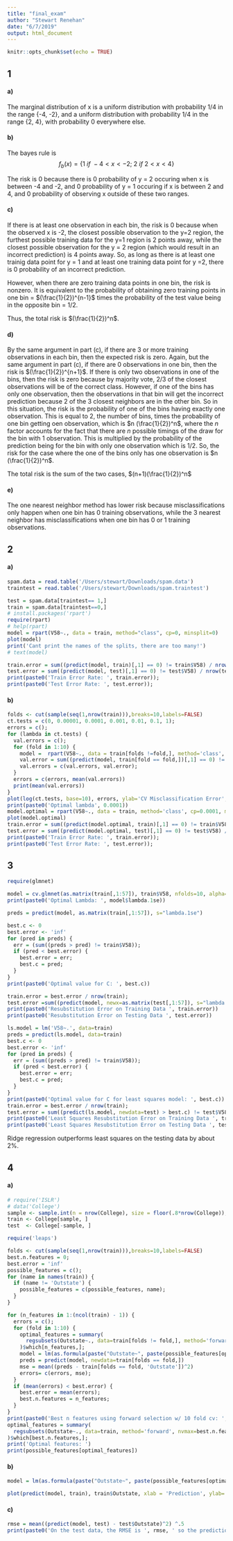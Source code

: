 ```yaml
---
title: "final_exam"
author: "Stewart Renehan"
date: "6/7/2019"
output: html_document
---
```


```r
knitr::opts_chunk$set(echo = TRUE)
```

## 1 

#### a)
The marginal distribution of x is a uniform distribution with probability 1/4 in the range {-4, -2}, and a uniform distribution with probability 1/4 in the range {2, 4}, with probability 0 everywhere else. 


#### b)
The bayes rule is
$$f_b(x) = \{1\ if\ -4 < x < -2;\ 2\ if\ 2 < x < 4\}$$

The risk is 0 because there is 0 probability of y = 2 occuring when x is between -4 and -2, and 0 probability of y = 1 occuring if x is between 2 and 4, and 0 probability of observing x outside of these two ranges. 

#### c)
If there is at least one observation in each bin, the risk is 0 because when the observed x is -2, the closest possible observation to the y=2 region, the furthest possible training data for the y=1 region is 2 points away, while the closest possible observation for the y = 2 region (which would result in an incorrect prediction) is 4 points away. So, as long as there is at least one trainig data point for y = 1 and at least one training data point for y =2, there is 0 probability of an incorrect prediction.  
  
However, when there are zero training data points in one bin, the risk is nonzero. It is equivalent to the probability of obtaining zero training points in one bin = $(\frac{1}{2})^{n-1}$ times the probability of the test value being in the opposite bin = 1/2.  
  
Thus, the total risk is $(\frac{1}{2})^n$.

  

#### d)
By the same argument in part (c), if there are 3 or more training observations in each bin, then the expected risk is zero. Again, but the same argument in part (c), if there are 0 observations in one bin, then the risk is $(\frac{1}{2})^{n+1}$. If there is only two observations in one of the bins, then the risk is zero because by majority vote, 2/3 of the closest observations will be of the correct class. However, if one of the bins has only one observation, then the observations in that bin will get the incorrect prediction because 2 of the 3 closest neighbors are in the other bin. So in this situation, the risk is the probability of one of the bins having exactly one observation. This is equal to 2, the number of bins, times the probability of one bin getting oen observation, which is $n (\frac{1}{2})^n$, where the $n$ factor accounts for the fact that there are $n$ possible timings of the draw for the bin with 1 observation. This is multiplied by the probability of the prediction being for the bin with only one observation which is 1/2. So, the risk for the case where the one of the bins only has one observation is $n (\frac{1}{2})^n$. 
  
The total risk is the sum of the two cases, $(n+1)(\frac{1}{2})^n$

  
#### e)
The one nearest neighbor method has lower risk because misclassifications only happen when one bin has 0 training observations, while the 3 nearest neighbor has misclassifications when one bin has 0 or 1 training observations.


## 2
#### a) 
```r
spam.data = read.table('/Users/stewart/Downloads/spam.data')
traintest = read.table('/Users/stewart/Downloads/spam.traintest')

test = spam.data[traintest== 1,]
train = spam.data[traintest==0,]
# install.packages('rpart')
require(rpart)
# help(rpart)
model = rpart(V58~., data = train, method="class", cp=0, minsplit=0)
plot(model)
print('Cant print the names of the splits, there are too many!')
# text(model)

train.error = sum((predict(model, train)[,1] == 0) != train$V58) / nrow(train)
test.error = sum((predict(model, test)[,1] == 0) != test$V58) / nrow(test)
print(paste0('Train Error Rate: ', train.error));
print(paste0('Test Error Rate: ', test.error));
```

#### b)
```r
folds <- cut(sample(seq(1,nrow(train))),breaks=10,labels=FALSE)
ct.tests = c(0, 0.00001, 0.0001, 0.001, 0.01, 0.1, 1);
errors = c();
for (lambda in ct.tests) {
  val.errors = c();
  for (fold in 1:10) {
    model =  rpart(V58~., data = train[folds !=fold,], method='class', cp=lambda, minsplit=0);
    val.error = sum((predict(model, train[fold == fold,])[,1] == 0) != train[fold == fold,]$V58) / nrow(train[fold == fold,]);
    val.errors = c(val.errors, val.error);
  } 
  errors = c(errors, mean(val.errors))
  print(mean(val.errors))
}
plot(log(ct.tests, base=10), errors, ylab='CV Misclassification Error', main='CV(lambda)');
print(paste0('Optimal lambda', 0.0001))
model.optimal = rpart(V58~., data = train, method='class', cp=0.0001, minsplit=0)
plot(model.optimal)
train.error = sum((predict(model.optimal, train)[,1] == 0) != train$V58) / nrow(train)
test.error = sum((predict(model.optimal, test)[,1] == 0) != test$V58) / nrow(test) 
print(paste0('Train Error Rate: ', train.error));
print(paste0('Test Error Rate: ', test.error));
```


## 3
```r
require(glmnet)

model = cv.glmnet(as.matrix(train[,1:57]), train$V58, nfolds=10, alpha=0, lambda.min.ratio=0)
print(paste0('Optimal Lambda: ', model$lambda.1se))

preds = predict(model, as.matrix(train[,1:57]), s="lambda.1se")

best.c <- 0
best.error <- 'inf'
for (pred in preds) {
  err = (sum((preds > pred) != train$V58));
  if (pred < best.error) {
    best.error = err;
    best.c = pred;
  } 
}
print(paste0('Optimal value for C: ', best.c))

train.error = best.error / nrow(train);
test.error =sum((predict(model, newx=as.matrix(test[,1:57]), s="lambda.1se") > best.c) != test$V58) / nrow(test)
print(paste0('Resubstitution Error on Training Data ', train.error))
print(paste0('Resubstitution Error on Testing Data ', test.error))

ls.model = lm('V58~.', data=train)
preds = predict(ls.model, data=train)
best.c <- 0
best.error <- 'inf'
for (pred in preds) {
  err = (sum((preds > pred) != train$V58));
  if (pred < best.error) {
    best.error = err;
    best.c = pred;
  } 
}
print(paste0('Optimal value for C for least squares model: ', best.c))
train.error = best.error / nrow(train);
test.error = sum((predict(ls.model, newdata=test) > best.c) != test$V58) / nrow(test)
print(paste0('Least Squares Resubstitution Error on Training Data ', train.error))
print(paste0('Least Squares Resubstitution Error on Testing Data ', test.error))
```

Ridge regression outperforms least squares on the testing data by about 2%.


## 4
#### a)
```r
# require('ISLR')
# data('College')
sample <- sample.int(n = nrow(College), size = floor(.8*nrow(College)), replace = F)
train <- College[sample, ]
test  <- College[-sample, ]

require('leaps')

folds <- cut(sample(seq(1,nrow(train))),breaks=10,labels=FALSE)
best.n.features = 0;
best.error = 'inf'
possible_features = c();
for (name in names(train)) {
  if (name != 'Outstate') {
    possible_features = c(possible_features, name);
  }
}

for (n_features in 1:(ncol(train) - 1)) {
  errors = c();
  for (fold in 1:10) {
    optimal_features = summary(
      regsubsets(Outstate~., data=train[folds != fold,], method='forward', nvmax=n_features, intercept = F)
    )$which[n_features,];
    model = lm(as.formula(paste("Outstate~", paste(possible_features[optimal_features], collapse="+"))), data=train[folds != fold,]);
    preds = predict(model, newdata=train[folds == fold,]) 
    mse = mean((preds - train[folds == fold, 'Outstate'])^2)
    errors= c(errors, mse);
  }
  if (mean(errors) < best.error) {
    best.error = mean(errors);
    best.n.features = n_features;
  }
}
print(paste0('Best n features using forward selection w/ 10 fold cv: ', best.n.features));
optimal_features = summary(
  regsubsets(Outstate~., data=train, method='forward', nvmax=best.n.features, intercept = F)
)$which[best.n.features,];
print('Optimal features: ')
print(possible_features[optimal_features])
```


#### b)
```r
model = lm(as.formula(paste("Outstate~", paste(possible_features[optimal_features], collapse="+"))), data=train);

plot(predict(model, train), train$Outstate, xlab = 'Prediction', ylab='Truth', main='Predictions vs Truth')
```

#### c) 
```r
rmse = mean((predict(model, test) - test$Outstate)^2) ^.5
print(paste0('On the test data, the RMSE is ', rmse, ' so the predictions are usually within this far of the true on testing data.'))
```









